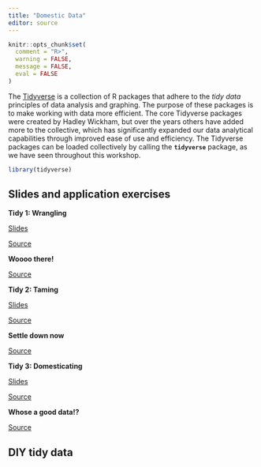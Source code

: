 ```yaml
---
title: "Domestic Data"
editor: source
---
```


```r
knitr::opts_chunk$set(
  comment = "R>", 
  warning = FALSE, 
  message = FALSE,
  eval = FALSE
)
```

The [Tidyverse](http://tidyverse.org) is a collection of R packages that adhere to the *tidy data* principles of data analysis and graphing. The purpose of these packages is to make working with data more efficient. The core Tidyverse packages were created by Hadley Wickham, but over the years others have added more to the collective, which has significantly expanded our data analytical capabilities through improved ease of use and efficiency. The Tidyverse packages can be loaded collectively by calling the **`tidyverse`** package, as we have seen throughout this workshop.

```r
library(tidyverse)
```

## Slides and application exercises

::: slide-deck
**Tidy 1: Wrangling**

::: slides
[Slides](https://face-it-project.github.io/R_workshop/course_material/_slides/tidy_1_wrangle.html)
:::

::: source
[Source](https://github.com/FACE-IT-project/R_workshop/tree/main/course_material/_slides/tidy_1_wrangle.qmd)
:::
:::

::: application-exercise
**Woooo there!**

::: source
[Source](https://github.com/FACE-IT-project/R_workshop/tree/main/course_material/exercises/tidy_1_wrangle.R)
:::
:::

::: slide-deck
**Tidy 2: Taming**

::: slides
[Slides](https://face-it-project.github.io/R_workshop/course_material/_slides/tidy_2_tame.html)
:::

::: source
[Source](https://github.com/FACE-IT-project/R_workshop/tree/main/course_material/_slides/tidy_2_tame.qmd)
:::
:::

::: application-exercise
**Settle down now**

::: source
[Source](https://github.com/FACE-IT-project/R_workshop/tree/main/course_material/exercises/tidy_2_tame.R)
:::
:::

::: slide-deck
**Tidy 3: Domesticating**

::: slides
[Slides](https://face-it-project.github.io/R_workshop/course_material/_slides/tidy_3_domesticate.html)
:::

::: source
[Source](https://github.com/FACE-IT-project/R_workshop/tree/main/course_material/_slides/tidy_3_domesticate.qmd)
:::
:::

::: application-exercise
**Whose a good data!?**

::: source
[Source](https://github.com/FACE-IT-project/R_workshop/tree/main/course_material/exercises/tidy_3_domesticate.R)
:::
:::

## DIY tidy data

